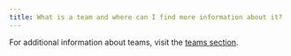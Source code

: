 ```yaml
---
title: What is a team and where can I find more information about it?
---
```


For additional information about teams, visit the [teams section](/guides/app/settings-page/teams/).
